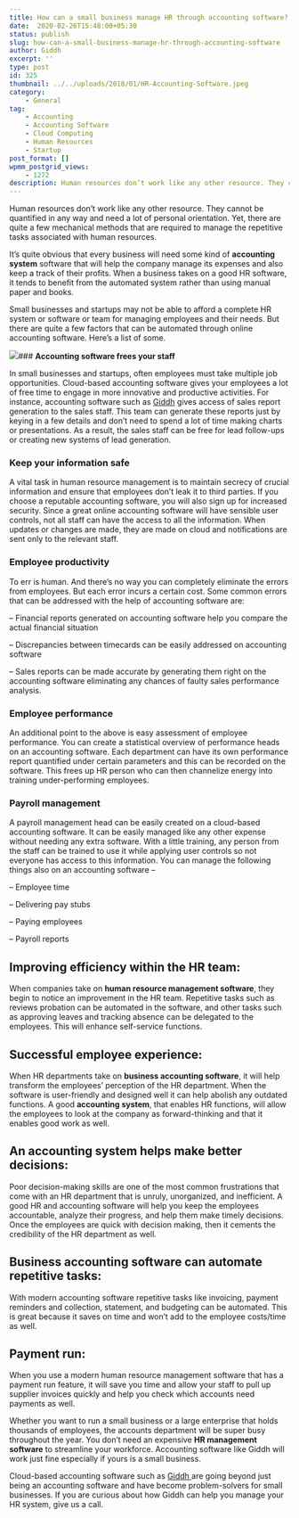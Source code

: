 ```yaml
---
title: How can a small business manage HR through accounting software? 
date:  2020-02-26T15:48:00+05:30 
status: publish
slug: how-can-a-small-business-manage-hr-through-accounting-software
author: Giddh
excerpt: ''
type: post
id: 325
thumbnail: ../../uploads/2018/01/HR-Accounting-Software.jpeg
category:
    - General
tag:
    - Accounting
    - Accounting Software
    - Cloud Computing
    - Human Resources
    - Startup
post_format: []
wpmm_postgrid_views:
    - 1272
description: Human resources don’t work like any other resource. They cannot be quantified in any way and need a lot of personal orientation. Yet, there are 
---
```

Human resources don’t work like any other resource. They cannot be quantified in any way and need a lot of personal orientation. Yet, there are quite a few mechanical methods that are required to manage the repetitive tasks associated with human resources.

It’s quite obvious that every business will need some kind of **accounting system** software that will help the company manage its expenses and also keep a track of their profits. When a business takes on a good HR software, it tends to benefit from the automated system rather than using manual paper and books.

Small businesses and startups may not be able to afford a complete HR system or software or team for managing employees and their needs. But there are quite a few factors that can be automated through online accounting software. Here’s a list of some.

<img class="wp-block-image size-large" src = "https://miro.medium.com/max/2112/1*ib6qNUWzNZpPzYnMBVi0VQ.jpeg" />### **Accounting software frees your staff**

In small businesses and startups, often employees must take multiple job opportunities. Cloud-based accounting software gives your employees a lot of free time to engage in more innovative and productive activities. For instance, accounting software such as [Giddh](https://giddh.com/) gives access of sales report generation to the sales staff. This team can generate these reports just by keying in a few details and don’t need to spend a lot of time making charts or presentations. As a result, the sales staff can be free for lead follow-ups or creating new systems of lead generation.

### Keep your information safe

A vital task in human resource management is to maintain secrecy of crucial information and ensure that employees don’t leak it to third parties. If you choose a reputable accounting software, you will also sign up for increased security. Since a great online accounting software will have sensible user controls, not all staff can have the access to all the information. When updates or changes are made, they are made on cloud and notifications are sent only to the relevant staff.

### Employee productivity

To err is human. And there’s no way you can completely eliminate the errors from employees. But each error incurs a certain cost. Some common errors that can be addressed with the help of accounting software are:

– Financial reports generated on accounting software help you compare the actual financial situation

– Discrepancies between timecards can be easily addressed on accounting software

– Sales reports can be made accurate by generating them right on the accounting software eliminating any chances of faulty sales performance analysis.

### Employee performance

An additional point to the above is easy assessment of employee performance. You can create a statistical overview of performance heads on an accounting software. Each department can have its own performance report quantified under certain parameters and this can be recorded on the software. This frees up HR person who can then channelize energy into training under-performing employees.

### Payroll management

A payroll management head can be easily created on a cloud-based accounting software. It can be easily managed like any other expense without needing any extra software. With a little training, any person from the staff can be trained to use it while applying user controls so not everyone has access to this information. You can manage the following things also on an accounting software –

– Employee time

– Delivering pay stubs

– Paying employees

– Payroll reports

**Improving efficiency within the HR team:**
--------------------------------------------

When companies take on **human resource management software**, they begin to notice an improvement in the HR team. Repetitive tasks such as reviews probation can be automated in the software, and other tasks such as approving leaves and tracking absence can be delegated to the employees. This will enhance self-service functions.

**Successful employee experience:**
-----------------------------------

When HR departments take on **business accounting software**, it will help transform the employees’ perception of the HR department. When the software is user-friendly and designed well it can help abolish any outdated functions. A good **accounting system**, that enables HR functions, will allow the employees to look at the company as forward-thinking and that it enables good work as well.

**An accounting system helps make better decisions:**
-----------------------------------------------------

Poor decision-making skills are one of the most common frustrations that come with an HR department that is unruly, unorganized, and inefficient. A good HR and accounting software will help you keep the employees accountable, analyze their progress, and help them make timely decisions. Once the employees are quick with decision making, then it cements the credibility of the HR department as well.

**Business accounting software can automate repetitive tasks:**
---------------------------------------------------------------

With modern accounting software repetitive tasks like invoicing, payment reminders and collection, statement, and budgeting can be automated. This is great because it saves on time and won’t add to the employee costs/time as well.

**Payment run:**
----------------

When you use a modern human resource management software that has a payment run feature, it will save you time and allow your staff to pull up supplier invoices quickly and help you check which accounts need payments as well.

Whether you want to run a small business or a large enterprise that holds thousands of employees, the accounts department will be super busy throughout the year. You don’t need an expensive **HR management software** to streamline your workforce. Accounting software like Giddh will work just fine especially if yours is a small business.

Cloud-based accounting software such as [Giddh ](https://giddh.com/)are going beyond just being an accounting software and have become problem-solvers for small businesses. If you are curious about how Giddh can help you manage your HR system, give us a call.